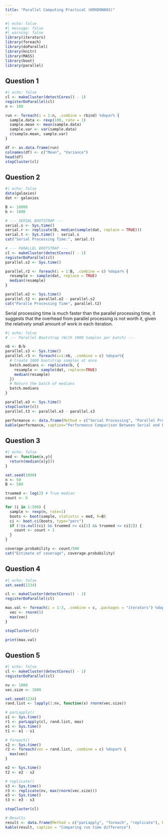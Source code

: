 ```yaml
---
title: "Parallel Computing Practical (KMXDON003)"
---
```


```r
#| echo: false
#| message: false
#| warning: false
library(iterators)
library(foreach)
library(doParallel)
library(knitr)
library(MASS)
library(boot)
library(parallel)
```

## Question 1

```r
#| echo: false
cl <- makeCluster(detectCores() - 1)
registerDoParallel(cl)
n <- 100

run <- foreach(i = 1:n, .combine = rbind) %dopar% {
  sample.data <- rexp(100, rate = 1)
  sample.mean <- mean(sample.data)
  sample.var <- var(sample.data)
  c(sample.mean, sample.var)
}

df <- as.data.frame(run)
colnames(df) <- c("Mean", "Variance")
head(df)
stopCluster(cl)
```

## Question 2

```r
#| echo: false
data(galaxies)
dat <- galaxies

B <- 10000 
b <- 1000

# --- SERIAL BOOTSTRAP ---
serial.s <- Sys.time()
serial.r <- replicate(B, median(sample(dat, replace = TRUE)))
serial.t <- Sys.time() - serial.s
cat("Serial Processing Time:", serial.t)

# --- PARALLEL BOOTSTRAP ---
cl <- makeCluster(detectCores() - 1)
registerDoParallel(cl)
parallel.s2 <- Sys.time()

parallel.r2 <- foreach(i = 1:B, .combine = c) %dopar% {
  resample <- sample(dat, replace = TRUE)
  median(resample)
}

parallel.e2 <- Sys.time()
parallel.t2 <- parallel.e2 - parallel.s2
cat("Paralle Processing Time", parallel.t2)
```

Serial processing time is much faster than the parallel processing time, it suggests that the overhead from parallel processing is not worth it, given the relatively small amount of work in each iteration.

```r
#| echo: false
# --- Parallel Bootstrap (With 1000 Samples per batch) ---

nb <- B/b
parallel.s3 <- Sys.time()
parallel.r3 <- foreach(i=1:nb, .combine = c) %dopar%{
  # Create 1000 bootstrap samples at once
  batch.medians <- replicate(b, {
    resample <- sample(dat, replace=TRUE)
    median(resample)
  })
  # Return the batch of medians
  batch.medians
}

parallel.e3 <- Sys.time()
stopCluster(cl)
parallel.t3 <- parallel.e3 - parallel.s3

performance <- data.frame(Method = c("Serial Processing", "Parallel Processing (1 sample per iteration", "Parallel Processing (1000 samples per batch"), Time = c(serial.t, parallel.t2, parallel.t3))
kable(performance, caption="Performance Comparison Between Serial and Parallel Processing")
```

## Question 3

```r
#| echo: false
med <- function(x,y){
  return(median(x[y]))
}

set.seed(1000)
n <- 50
B <- 500

truemed <- log(2) # True median
count <- 0 

for (i in 1:500) {
  sample <- rexp(n, rate=1)
  boots <- boot(sample, statistic = med, R=B)
  ci <- boot.ci(boots, type="perc")
  if (!is.null(ci) && truemed >= ci[1] && truemed <= ci[2]) {
    count <- count + 1
  }
}

coverage.probability <- count/500
cat("Estimate of coverage", coverage.probability)
```

## Question 4

```r
#| echo: false
set.seed(1234)

cl <- makeCluster(detectCores() - 1)
registerDoParallel(cl)

max.val <- foreach(i = 1:3, .combine = c, .packages = "iterators") %dopar% {
  vec <- rnorm(5)
  max(vec)
}

stopCluster(cl)

print(max.val)
```

## Question 5

```r
#| echo: false
cl <- makeCluster(detectCores() - 1)
registerDoParallel(cl)

nv <- 1000
vec.size <- 1000

set.seed(1234)
rand.list <- lapply(1:nv, function(x) rnorm(vec.size))

# parLapply()
s1 <- Sys.time()
r1 <- parLapply(cl, rand.list, max)
e1 <- Sys.time()
t1 <- e1 - s1

# foreach()
s2 <- Sys.time()
r2 <- foreach(vec = rand.list, .combine = c) %dopar% {
  max(vec)
}

e2 <- Sys.time()
t2 <- e2 - s2

# replicate()
s3 <- Sys.time()
r3 <- replicate(nv, max(rnorm(vec.size)))
e3 <- Sys.time()
t3 <- e3 - s3

stopCluster(cl)

# Results
result <- data.frame(Method = c("parLapply", "foreach", "replicate"), RunTime = c(t1, t2, t3))
kable(result, caption = "Comparing run time difference")
```
